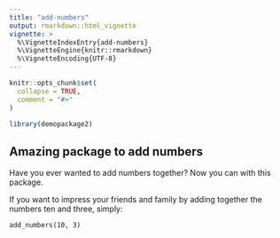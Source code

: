 ---
title: "add-numbers"
output: rmarkdown::html_vignette
vignette: >
  %\VignetteIndexEntry{add-numbers}
  %\VignetteEngine{knitr::rmarkdown}
  %\VignetteEncoding{UTF-8}
---

```{r, include = FALSE}
knitr::opts_chunk$set(
  collapse = TRUE,
  comment = "#>"
)
```

```{r setup}
library(demopackage2)
```

## Amazing package to add numbers

Have you ever wanted to add numbers together? Now you can with this package.

If you want to impress your friends and family by adding together the numbers ten and three, simply:

```
add_numbers(10, 3)
```
